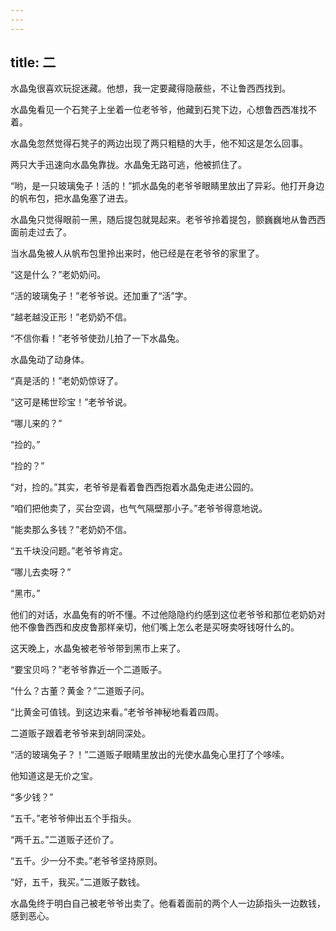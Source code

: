 ```yaml
---
---
---
```

title: 二
---




水晶兔很喜欢玩捉迷藏。他想，我一定要藏得隐蔽些，不让鲁西西找到。

水晶兔看见一个石凳子上坐着一位老爷爷，他藏到石凳下边，心想鲁西西准找不着。

水晶兔忽然觉得石凳子的两边出现了两只粗糙的大手，他不知这是怎么回事。

两只大手迅速向水晶兔靠拢。水晶兔无路可逃，他被抓住了。

“哟，是一只玻璃兔子！活的！”抓水晶兔的老爷爷眼睛里放出了异彩。他打开身边的帆布包，把水晶兔塞了进去。

水晶兔只觉得眼前一黑，随后提包就晃起来。老爷爷拎着提包，颤巍巍地从鲁西西面前走过去了。

当水晶兔被人从帆布包里拎出来时，他已经是在老爷爷的家里了。

“这是什么？”老奶奶问。

“活的玻璃兔子！”老爷爷说。还加重了“活”字。

“越老越没正形！”老奶奶不信。

“不信你看！”老爷爷使劲儿拍了一下水晶兔。

水晶兔动了动身体。

“真是活的！”老奶奶惊讶了。

“这可是稀世珍宝！”老爷爷说。

“哪儿来的？”

“捡的。”

“捡的？”

“对，捡的。”其实，老爷爷是看着鲁西西抱着水晶兔走进公园的。

“咱们把他卖了，买台空调，也气气隔壁那小子。”老爷爷得意地说。

“能卖那么多钱？”老奶奶不信。

“五千块没问题。”老爷爷肯定。

“哪儿去卖呀？”

“黑市。”

他们的对话，水晶兔有的听不懂。不过他隐隐约约感到这位老爷爷和那位老奶奶对他不像鲁西西和皮皮鲁那样亲切，他们嘴上怎么老是买呀卖呀钱呀什么的。

这天晚上，水晶兔被老爷爷带到黑市上来了。

“要宝贝吗？”老爷爷靠近一个二道贩子。

“什么？古董？黄金？”二道贩子问。

“比黄金可值钱。到这边来看。”老爷爷神秘地看着四周。

二道贩子跟着老爷爷来到胡同深处。

“活的玻璃兔子？！”二道贩子眼睛里放出的光使水晶兔心里打了个哆嗦。

他知道这是无价之宝。

“多少钱？”

“五千。”老爷爷伸出五个手指头。

“两千五。”二道贩子还价了。

“五千。少一分不卖。”老爷爷坚持原则。

“好，五千，我买。”二道贩子数钱。

水晶兔终于明白自己被老爷爷出卖了。他看着面前的两个人一边舔指头一边数钱，感到恶心。